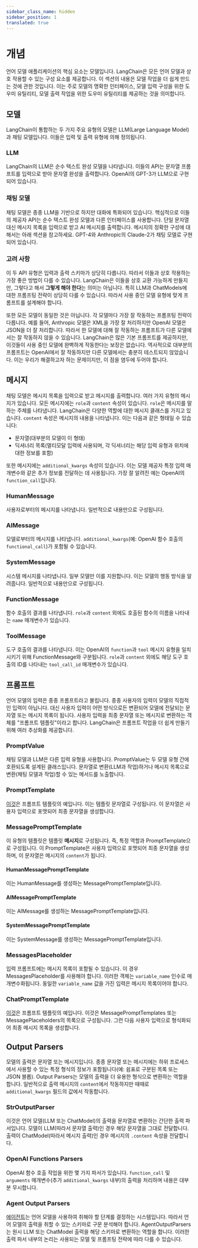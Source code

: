 ```yaml
---
sidebar_class_name: hidden
sidebar_position: 1
translated: true
---
```


# 개념

언어 모델 애플리케이션의 핵심 요소는 모델입니다. LangChain은 모든 언어 모델과 상호 작용할 수 있는 구성 요소를 제공합니다. 이 섹션의 내용은 모델 작업을 더 쉽게 만드는 것에 관한 것입니다. 이는 주로 모델의 명확한 인터페이스, 모델 입력 구성을 위한 도우미 유틸리티, 모델 출력 작업을 위한 도우미 유틸리티를 제공하는 것을 의미합니다.

## 모델

LangChain이 통합하는 두 가지 주요 유형의 모델은 LLM(Large Language Model)과 채팅 모델입니다. 이들은 입력 및 출력 유형에 의해 정의됩니다.

### LLM

LangChain의 LLM은 순수 텍스트 완성 모델을 나타냅니다. 
이들의 API는 문자열 프롬프트를 입력으로 받아 문자열 완성을 출력합니다. OpenAI의 GPT-3가 LLM으로 구현되어 있습니다.

### 채팅 모델

채팅 모델은 종종 LLM을 기반으로 하지만 대화에 특화되어 있습니다.
핵심적으로 이들의 제공자 API는 순수 텍스트 완성 모델과 다른 인터페이스를 사용합니다. 단일 문자열 대신 메시지 목록을 입력으로 받고 AI 메시지를 출력합니다. 메시지의 정확한 구성에 대해서는 아래 섹션을 참고하세요. GPT-4와 Anthropic의 Claude-2가 채팅 모델로 구현되어 있습니다.

### 고려 사항

이 두 API 유형은 입력과 출력 스키마가 상당히 다릅니다. 따라서 이들과 상호 작용하는 가장 좋은 방법이 다를 수 있습니다. LangChain은 이들을 상호 교환 가능하게 만들지만, 그렇다고 해서 **그렇게 해야 한다**는 의미는 아닙니다. 특히 LLM과 ChatModels에 대한 프롬프팅 전략이 상당히 다를 수 있습니다. 따라서 사용 중인 모델 유형에 맞게 프롬프트를 설계해야 합니다.

또한 모든 모델이 동일한 것은 아닙니다. 각 모델마다 가장 잘 작동하는 프롬프팅 전략이 다릅니다. 예를 들어, Anthropic 모델은 XML을 가장 잘 처리하지만 OpenAI 모델은 JSON을 더 잘 처리합니다. 따라서 한 모델에 대해 잘 작동하는 프롬프트가 다른 모델에서는 잘 작동하지 않을 수 있습니다. LangChain은 많은 기본 프롬프트를 제공하지만, 이것들이 사용 중인 모델에 완벽하게 작동한다는 보장은 없습니다. 역사적으로 대부분의 프롬프트는 OpenAI에서 잘 작동하지만 다른 모델에서는 충분히 테스트되지 않았습니다. 이는 우리가 해결하고자 하는 문제이지만, 이 점을 염두에 두어야 합니다.

## 메시지

채팅 모델은 메시지 목록을 입력으로 받고 메시지를 출력합니다. 여러 가지 유형의 메시지가 있습니다. 모든 메시지에는 `role`과 `content` 속성이 있습니다. `role`은 메시지를 말하는 주체를 나타냅니다. LangChain은 다양한 역할에 대한 메시지 클래스를 가지고 있습니다. `content` 속성은 메시지의 내용을 나타냅니다. 이는 다음과 같은 형태일 수 있습니다:

- 문자열(대부분의 모델이 이 형태)
- 딕셔너리 목록(멀티모달 입력에 사용되며, 각 딕셔너리는 해당 입력 유형과 위치에 대한 정보를 포함)

또한 메시지에는 `additional_kwargs` 속성이 있습니다. 이는 모델 제공자 특정 입력 매개변수와 같은 추가 정보를 전달하는 데 사용됩니다. 가장 잘 알려진 예는 OpenAI의 `function_call`입니다.

### HumanMessage

사용자로부터의 메시지를 나타냅니다. 일반적으로 내용만으로 구성됩니다.

### AIMessage

모델로부터의 메시지를 나타냅니다. `additional_kwargs`(예: OpenAI 함수 호출의 `functional_call`)가 포함될 수 있습니다.

### SystemMessage

시스템 메시지를 나타냅니다. 일부 모델만 이를 지원합니다. 이는 모델의 행동 방식을 알려줍니다. 일반적으로 내용만으로 구성됩니다.

### FunctionMessage

함수 호출의 결과를 나타냅니다. `role`과 `content` 외에도 호출된 함수의 이름을 나타내는 `name` 매개변수가 있습니다.

### ToolMessage

도구 호출의 결과를 나타냅니다. 이는 OpenAI의 `function`과 `tool` 메시지 유형을 일치시키기 위해 FunctionMessage와 구분됩니다. `role`과 `content` 외에도 해당 도구 호출의 ID를 나타내는 `tool_call_id` 매개변수가 있습니다.

## 프롬프트

언어 모델의 입력은 종종 프롬프트라고 불립니다. 종종 사용자의 입력이 모델의 직접적인 입력이 아닙니다. 대신 사용자 입력이 어떤 방식으로든 변환되어 모델에 전달되는 문자열 또는 메시지 목록이 됩니다. 사용자 입력을 최종 문자열 또는 메시지로 변환하는 객체를 "프롬프트 템플릿"이라고 합니다. LangChain은 프롬프트 작업을 더 쉽게 만들기 위해 여러 추상화를 제공합니다.

### PromptValue

채팅 모델과 LLM은 다른 입력 유형을 사용합니다. PromptValue는 두 모델 유형 간에 호환되도록 설계된 클래스입니다. 문자열로 변환(LLM과 작업)하거나 메시지 목록으로 변환(채팅 모델과 작업)할 수 있는 메서드를 노출합니다.

### PromptTemplate

[이것](/docs/modules/model_io/prompts/quick_start#prompttemplate)은 프롬프트 템플릿의 예입니다. 이는 템플릿 문자열로 구성됩니다. 이 문자열은 사용자 입력으로 포맷되어 최종 문자열을 생성합니다.

### MessagePromptTemplate

이 유형의 템플릿은 템플릿 **메시지**로 구성됩니다. 즉, 특정 역할과 PromptTemplate으로 구성됩니다. 이 PromptTemplate은 사용자 입력으로 포맷되어 최종 문자열을 생성하며, 이 문자열은 메시지의 `content`가 됩니다.

#### HumanMessagePromptTemplate

이는 HumanMessage를 생성하는 MessagePromptTemplate입니다.

#### AIMessagePromptTemplate

이는 AIMessage를 생성하는 MessagePromptTemplate입니다.

#### SystemMessagePromptTemplate

이는 SystemMessage를 생성하는 MessagePromptTemplate입니다.

### MessagesPlaceholder

입력 프롬프트에는 메시지 목록이 포함될 수 있습니다. 이 경우 MessagesPlaceholder를 사용해야 합니다. 이러한 객체는 `variable_name` 인수로 매개변수화됩니다. 동일한 `variable_name` 값을 가진 입력은 메시지 목록이어야 합니다.

### ChatPromptTemplate

[이것](/docs/modules/model_io/prompts/quick_start#chatprompttemplate)은 프롬프트 템플릿의 예입니다. 이것은 MessagePromptTemplates 또는 MessagePlaceholders의 목록으로 구성됩니다. 그런 다음 사용자 입력으로 형식화되어 최종 메시지 목록을 생성합니다.

## Output Parsers

모델의 출력은 문자열 또는 메시지입니다. 종종 문자열 또는 메시지에는 하위 프로세스에서 사용할 수 있는 특정 형식의 정보가 포함됩니다(예: 쉼표로 구분된 목록 또는 JSON 블롭). Output Parsers는 모델의 출력을 더 유용한 형식으로 변환하는 역할을 합니다. 일반적으로 출력 메시지의 `content`에서 작동하지만 때때로 `additional_kwargs` 필드의 값에서 작동합니다.

### StrOutputParser

이것은 언어 모델(LLM 또는 ChatModel)의 출력을 문자열로 변환하는 간단한 출력 파서입니다. 모델이 LLM(따라서 문자열 출력)인 경우 해당 문자열을 그대로 전달합니다. 출력이 ChatModel(따라서 메시지 출력)인 경우 메시지의 `.content` 속성을 전달합니다.

### OpenAI Functions Parsers

OpenAI 함수 호출 작업을 위한 몇 가지 파서가 있습니다. `function_call` 및 `arguments` 매개변수(추가 `additional_kwargs` 내부)의 출력을 처리하며 내용은 대부분 무시합니다.

### Agent Output Parsers

[에이전트](/docs/modules/agents/)는 언어 모델을 사용하여 취해야 할 단계를 결정하는 시스템입니다. 따라서 언어 모델의 출력을 취할 수 있는 스키마로 구문 분석해야 합니다. AgentOutputParsers는 원시 LLM 또는 ChatModel 출력을 해당 스키마로 변환하는 역할을 합니다. 이러한 출력 파서 내부의 논리는 사용되는 모델 및 프롬프팅 전략에 따라 다를 수 있습니다.
